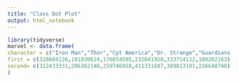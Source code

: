 ```yaml
---
title: "Class Dot Plot"
output: html_notebook
---
```



```r
library(tidyverse)
marvel <- data.frame(
character = c("Iron Man","Thor","Cpt America","Dr. Strange","Guardians of\n the Galaxy","Ant-Man"),
first = c(318604126,181030624,176654505,232641920,333714112,180202163),
second= c(312433331,206362140,259746958,411331607,389813101,216648740)
)
```

